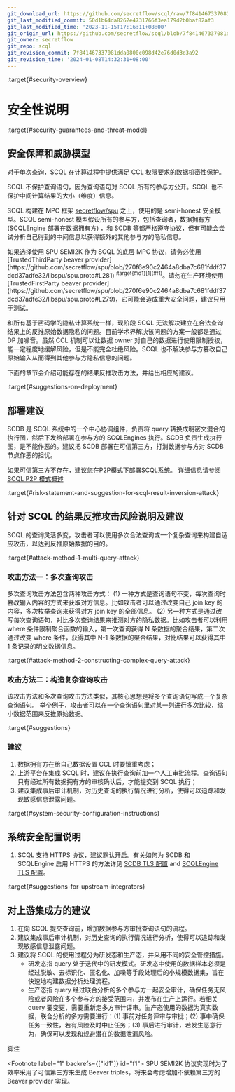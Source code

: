 ```yaml
---
git_download_url: https://github.com/secretflow/scql/raw/7f841467337081dda0800c098d42e76d0d3d3a92/docs/topics/security/overview.rst
git_last_modified_commit: 50d1b64da8262e4731766f3ea179d2b0baf82af3
git_last_modified_time: '2023-11-15T17:16:11+08:00'
git_origin_url: https://github.com/secretflow/scql/blob/7f841467337081dda0800c098d42e76d0d3d3a92/docs/topics/security/overview.rst
git_owner: secretflow
git_repo: scql
git_revision_commit: 7f841467337081dda0800c098d42e76d0d3d3a92
git_revision_time: '2024-01-08T14:32:31+08:00'
---
```


:target{#security-overview}

# 安全性说明

:target{#security-guarantees-and-threat-model}

## 安全保障和威胁模型

对于单次查询，SCQL 在计算过程中提供满足 CCL 权限要求的数据机密性保护。

SCQL 不保护查询语句，因为查询语句对 SCQL 所有的参与方公开。SCQL 也不保护中间计算结果的大小（维度）信息。

SCQL 构建在 MPC 框架 [secretflow/spu](https://github.com/secretflow/spu) 之上，使用的是 semi-honest 安全模型。SCQL semi-honest 模型假设所有的参与方，包括查询者，数据拥有方(SCQLEngine 部署在数据拥有方) ，和 SCDB 等都严格遵守协议，但有可能会尝试分析自己得到的中间信息以获得额外的其他参与方的隐私信息。

<Container type="warning">
  如果选择使用 SPU SEMI2K 作为 SCQL 的底层 MPC 协议，请务必使用 [TrustedThirdParty beaver provider](https://github.com/secretflow/spu/blob/270f6e90c2464a8dba7c681fddf37dcd37adfe32/libspu/spu.proto#L281) <sup id="id1">:target{#id1}[1](#f1)</sup>。请勿在生产环境使用 [TrustedFirstParty beaver provider](https://github.com/secretflow/spu/blob/270f6e90c2464a8dba7c681fddf37dcd37adfe32/libspu/spu.proto#L279)，它可能会造成重大安全问题，建议只用于测试。
</Container>

和所有基于密码学的隐私计算系统一样，现阶段 SCQL 无法解决建立在合法查询结果上的反推原始数据隐私的问题。目前学术界解决该问题的方案一般都是通过 DP 加噪音。虽然 CCL 机制可以让数据 owner 对自己的数据进行使用限制授权，能一定程度地缓解风险，但是不能完全杜绝风险。SCQL 也不解决参与方篡改自己原始输入从而得到其他参与方隐私信息的问题。

下面的章节会介绍可能存在的结果反推攻击方法，并给出相应的建议。

:target{#suggestions-on-deployment}

## 部署建议

SCDB 是 SCQL 系统中的一个中心协调组件，负责将 query 转换成明密文混合的执行图，然后下发给部署在参与方的 SCQLEngines 执行。SCDB 负责生成执行图，是不能作恶的。建议把 SCDB 部署在可信第三方，打消数据参与方对 SCDB 节点作恶的担忧。

如果可信第三方不存在，建议您在P2P模式下部署SCQL系统。 详细信息请参阅 [SCQL P2P 模式概述](../system/intro-p2p.mdx)

:target{#risk-statement-and-suggestion-for-scql-result-inversion-attack}

## 针对 SCQL 的结果反推攻击风险说明及建议

SCQL 的查询灵活多变，攻击者可以使用多次合法查询或一个复杂查询来构建自适应攻击，以达到反推原始数据的目的。

:target{#attack-method-1-multi-query-attack}

### 攻击方法一：多次查询攻击

多次查询攻击方法包含两种攻击方式： (1) 一种方式是查询语句不变，每次查询时篡改输入内容的方式来获取对方信息。比如攻击者可以通过改变自己 join key 的内容，多次枚举查询来获得对方 join key 的全部信息。 (2) 另一种方式是通过改写每次查询语句，对比多次查询结果来推测对方的隐私数据。比如攻击者可以利用 where 条件限制聚合函数的输入，第一次查询获得 N 条数据的聚合结果，第二次通过改变 where 条件，获得其中 N-1 条数据的聚合结果，对比结果可以获得其中 1 条记录的明文数据信息。

:target{#attack-method-2-constructing-complex-query-attack}

### 攻击方法二：构造复杂查询攻击

该攻击方法和多次查询攻击方法类似，其核心思想是将多个查询语句写成一个复杂查询语句。 举个例子，攻击者可以在一个查询语句里对某一列进行多次比较，缩小数据范围来反推原始数据。

:target{#suggestions}

### 建议

1. 数据拥有方在给自己数据设置 CCL 时要慎重考虑；
2. 上游平台在集成 SCQL 时，建议在执行查询前加一个人工审批流程。查询语句只有经过所有数据拥有方的审核确认后，才能提交到 SCQL 执行；
3. 建议集成事后审计机制，对历史查询的执行情况进行分析，使得可以追踪和发现敏感信息泄露问题。

:target{#system-security-configuration-instructions}

## 系统安全配置说明

1. SCQL 支持 HTTPS 协议，建议默认开启。有关如何为 SCDB 和 SCQLEngine 启用 HTTPS 的方法详见 [SCDB TLS 配置](../../reference/centralized-deploy-config.mdx#scdb-tls) and [SCQLEngine TLS 配置](../../reference/p2p-deploy-config.mdx#scqlengine-tls)。

:target{#suggestions-for-upstream-integrators}

## 对上游集成方的建议

1. 在向 SCQL 提交查询前，增加数据参与方审批查询语句的流程。
2. 建议集成事后审计机制，对历史查询的执行情况进行分析，使得可以追踪和发现敏感信息泄露问题。
3. 建议将 SCQL 的使用过程分为研发态和生产态，并采用不同的安全管控措施。
   - 研发态指 query 处于迭代中的研发模式。研发态中使用的数据样本必须是经过脱敏、去标识化、匿名化、加噪等手段处理后的小规模数据集，旨在快速地构建数据分析处理流程。
   - 生产态指 query 经过联合分析的多个参与方一起安全审计，确保任务无风险或者风险在多个参与方的接受范围内，并发布在生产上运行。若相关 query 要变更，需要重新走多方审计评审。生产态使用的数据为真实数据，联合分析的多方需要进行：(1) 事前对任务评审与审批；(2) 事中确保任务一致性，若有风险及时中止任务；(3) 事后进行审计，若发生恶意行为，确保可以发现和规避潜在的数据泄漏风险。

<p className="sidebar-rubric">
  脚注
</p>

<Footnote label="1" backrefs={["id1"]} id="f1">
  SPU SEMI2K 协议实现时为了效率采用了可信第三方来生成 Beaver triples，将来会考虑增加不依赖第三方的 Beaver provider 实现。
</Footnote>
